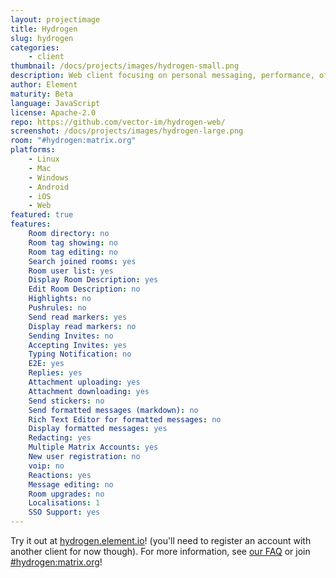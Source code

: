 ```yaml
---
layout: projectimage
title: Hydrogen
slug: hydrogen
categories:
    - client
thumbnail: /docs/projects/images/hydrogen-small.png
description: Web client focusing on personal messaging, performance, offline usage and wide browser support, including mobile!
author: Element
maturity: Beta
language: JavaScript
license: Apache-2.0
repo: https://github.com/vector-im/hydrogen-web/
screenshot: /docs/projects/images/hydrogen-large.png
room: "#hydrogen:matrix.org"
platforms:
    - Linux
    - Mac
    - Windows
    - Android
    - iOS
    - Web
featured: true
features:
    Room directory: no
    Room tag showing: no
    Room tag editing: no
    Search joined rooms: yes
    Room user list: yes
    Display Room Description: yes
    Edit Room Description: no
    Highlights: no
    Pushrules: no
    Send read markers: yes
    Display read markers: no
    Sending Invites: no
    Accepting Invites: yes
    Typing Notification: no
    E2E: yes
    Replies: yes
    Attachment uploading: yes
    Attachment downloading: yes
    Send stickers: no
    Send formatted messages (markdown): no
    Rich Text Editor for formatted messages: no
    Display formatted messages: yes
    Redacting: yes
    Multiple Matrix Accounts: yes
    New user registration: no
    voip: no
    Reactions: yes
    Message editing: no
    Room upgrades: no
    Localisations: 1
    SSO Support: yes
---
```


Try it out at [hydrogen.element.io](https://hydrogen.element.io)! (you'll need to register an account with another client for now though). For more information, see [our FAQ](https://github.com/vector-im/hydrogen-web/blob/master/doc/FAQ.md) or join [#hydrogen:matrix.org](https://matrix.to/#/#hydrogen:matrix.org)!
